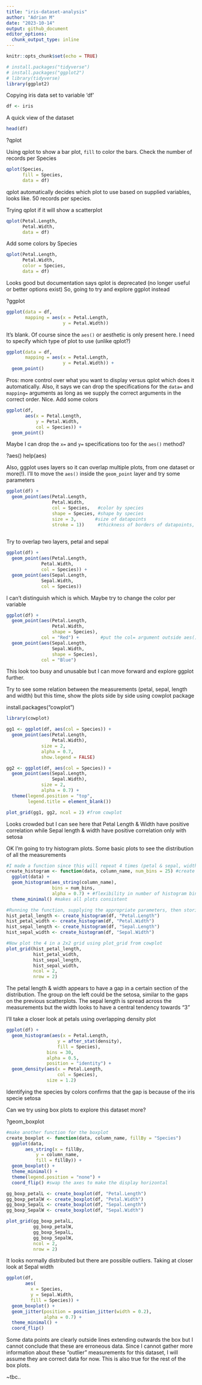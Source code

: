 ```yaml
---
title: "iris-dataset-analysis"
author: "Adrian M"
date: "2023-10-14"
output: github_document
editor_options: 
  chunk_output_type: inline
---
```


```r
knitr::opts_chunk$set(echo = TRUE)
```

```r
# install.packages("tidyverse")
# install.packages("ggplot2")
# library(tidyverse)
library(ggplot2)
```

Copying iris data set to variable 'df'

```r
df <- iris
```

A quick view of the dataset

```r
head(df)
```

?qplot

Using qplot to show a bar plot, `fill` to color the bars. Check the number of records per Species

```r
qplot(Species, 
      fill = Species,
      data = df)
```

qplot automatically decides which plot to use based on supplied variables, looks like. 
50 records per species.

Trying qplot if it will show a scatterplot

```r
qplot(Petal.Length, 
      Petal.Width, 
      data = df)
```

Add some colors by Species

```r
qplot(Petal.Length, 
      Petal.Width, 
      color = Species,
      data = df)
```

Looks good but documentation says qplot is deprecated (no longer useful or better options exist)
So, going to try and explore ggplot instead

?ggplot

```r
ggplot(data = df, 
       mapping = aes(x = Petal.Length, 
                     y = Petal.Width))
```

It's blank. Of course since the `aes()` or aesthetic is only present here. I need to specify which type of plot to use (unlike qplot?)

```r
ggplot(data = df, 
       mapping = aes(x = Petal.Length, 
                     y = Petal.Width)) +
  geom_point()
```

Pros: more control over what you want to display versus qplot which does it automatically.
Also, it says we can drop the specifications for the `data=` and `mapping=` arguments as long as we supply the correct arguments in the correct order. Nice. 
Add some colors

```r
ggplot(df,
       aes(x = Petal.Length,
           y = Petal.Width,
           col = Species)) +
  geom_point()
```

Maybe I can drop the `x=` and `y=` specifications too for the `aes()` method?

?aes()
help(aes)

Also, ggplot uses layers so it can overlap multiple plots, from one dataset or more(!). I'll to move the `aes()` inside the `geom_point` layer and try some parameters

```r
ggplot(df) +
  geom_point(aes(Petal.Length,
                 Petal.Width,
                 col = Species,   #color by species 
                 shape = Species, #shape by species
                 size = 3,       #size of datapoints
                 stroke = 1))     #thickness of borders of datapoints, specific to geom_point
                       
```

Try to overlap two layers, petal and sepal 

```r
ggplot(df) +
  geom_point(aes(Petal.Length,
             Petal.Width,
             col = Species)) +
  geom_point(aes(Sepal.Length,
             Sepal.Width,
             col = Species))
```

I can't distinguish which is which. Maybe try to change the color per variable

```r
ggplot(df) +
  geom_point(aes(Petal.Length,
                 Petal.Width,
                 shape = Species), 
             col = "Red") +        #put the col= argument outside aes()
  geom_point(aes(Sepal.Length,
                 Sepal.Width,
                 shape = Species),
             col = "Blue")
```

This look too busy and unusable but I can move forward and explore ggplot further.

Try to see some relation between the measurements (petal, sepal, length and width) but this time, show the plots side by side using cowplot package

install.packages("cowplot")

```r
library(cowplot)
```

```r
gg1 <- ggplot(df, aes(col = Species)) +
  geom_point(aes(Petal.Length,
                 Petal.Width), 
             size = 2, 
             alpha = 0.7,
             show.legend = FALSE)

gg2 <- ggplot(df, aes(col = Species)) +
  geom_point(aes(Sepal.Length,
                 Sepal.Width), 
             size = 2, 
             alpha = 0.7) +
  theme(legend.position = "top",
        legend.title = element_blank())

plot_grid(gg1, gg2, ncol = 2) #from cowplot
```

Looks crowded but I can see here that Petal Length & Width have positive correlation while Sepal length & width have positive correlation only with setosa 

OK I'm going to try histogram plots. Some basic plots to see the distribution of all the measurements

```r
#I made a function since this will repeat 4 times (petal & sepal, width & length)
create_histogram <- function(data, column_name, num_bins = 25) #create the function along with the accepted parameters
  ggplot(data) +
  geom_histogram(aes_string(column_name), 
                 bins = num_bins,
                 alpha = 0.7) + #flexibility in number of histogram bins
  theme_minimal() #makes all plots consistent

#Running the function, supplying the appropriate parameters, then storing each plot to a corresponding variable
hist_petal_length <- create_histogram(df, "Petal.Length")
hist_petal_width <- create_histogram(df, "Petal.Width")
hist_sepal_length <- create_histogram(df, "Sepal.Length")
hist_sepal_width <- create_histogram(df, "Sepal.Width")

#Now plot the 4 in a 2x2 grid using plot_grid from cowplot
plot_grid(hist_petal_length, 
          hist_petal_width, 
          hist_sepal_length, 
          hist_sepal_width, 
          ncol = 2, 
          nrow = 2)

```
The petal length & width appears to have a gap in a certain section of the distribution. The group on the left could be the setosa, similar to the gaps on the previous scatterplots. 
The sepal length is spread across the measurements but the width looks to have a central tendency towards "3"

I'll take a closer look at petals using overlapping density plot

```r
ggplot(df) +
  geom_histogram(aes(x = Petal.Length,
                   y = after_stat(density),
                   fill = Species),
               bins = 30,
               alpha = 0.5,
               position = "identity") + 
  geom_density(aes(x = Petal.Length, 
                   col = Species),
               size = 1.2)
```
Identifying the species by colors confirms that the gap is because of the iris specie setosa

Can we try using box plots to explore this dataset more?

?geom_boxplot

```r
#make another function for the boxplot
create_boxplot <- function(data, column_name, fillBy = "Species")
  ggplot(data,
       aes_string(x = fillBy,     
           y = column_name, 
           fill = fillBy)) + 
  geom_boxplot() + 
  theme_minimal() +
  theme(legend.position = "none") +
  coord_flip() #swap the axes to make the display horizontal

gg_boxp_petalL <- create_boxplot(df, "Petal.Length")
gg_boxp_petalW <- create_boxplot(df, "Petal.Width")
gg_boxp_SepalL <- create_boxplot(df, "Sepal.Length")
gg_boxp_SepalW <- create_boxplot(df, "Sepal.Width")

plot_grid(gg_boxp_petalL,
          gg_boxp_petalW,
          gg_boxp_SepalL,
          gg_boxp_SepalW,
          ncol = 2,
          nrow = 2)
```
It looks normally distributed but there are possible outliers. Taking at closer look at Sepal width

```r
ggplot(df,
       aes(
         x = Species,
         y = Sepal.Width,
         fill = Species)) +
  geom_boxplot() +
  geom_jitter(position = position_jitter(width = 0.2),
              alpha = 0.7) +
  theme_minimal() +
  coord_flip()
```
Some data points are clearly outside lines extending outwards the box but I cannot conclude that these are erroneous data. Since I cannot gather more information about these "outlier" measurements for this dataset, I will assume they are correct data for now. 
This is also true for the rest of the box plots.

~tbc..


